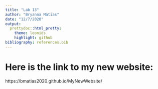 ```yaml
---
title: "Lab 13"
author: "Bryanna Matias"
date: "12/7/2020"
output: 
  prettydoc::html_pretty:
    theme: leonids
    highlight: github
bibliography: references.bib
---
```


# Here is the link to my new website:

https://bmatias2020.github.io/MyNewWebsite/
